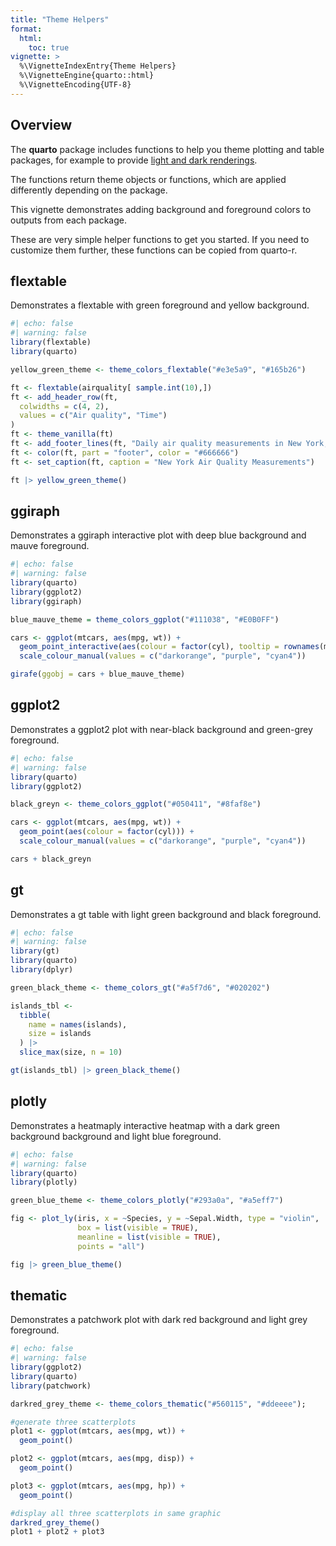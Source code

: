 ```yaml
---
title: "Theme Helpers"
format: 
  html:
    toc: true
vignette: >
  %\VignetteIndexEntry{Theme Helpers}
  %\VignetteEngine{quarto::html}
  %\VignetteEncoding{UTF-8}
---
```


## Overview

The **quarto** package includes functions to help you theme plotting and table packages, for example to provide [light and dark renderings](https://quarto.org/docs/computations/execution-options.html#output-options).

The functions return theme objects or functions, which are applied differently depending on the package.

This vignette demonstrates adding background and foreground colors to outputs from each package.

These are very simple helper functions to get you started. If you need to customize them further, these functions can be copied from quarto-r.

## flextable

Demonstrates a flextable with green foreground and yellow background.

```r
#| echo: false
#| warning: false
library(flextable)
library(quarto)

yellow_green_theme <- theme_colors_flextable("#e3e5a9", "#165b26")

ft <- flextable(airquality[ sample.int(10),])
ft <- add_header_row(ft,
  colwidths = c(4, 2),
  values = c("Air quality", "Time")
)
ft <- theme_vanilla(ft)
ft <- add_footer_lines(ft, "Daily air quality measurements in New York, May to September 1973.")
ft <- color(ft, part = "footer", color = "#666666")
ft <- set_caption(ft, caption = "New York Air Quality Measurements")

ft |> yellow_green_theme()
```

## ggiraph

Demonstrates a ggiraph interactive plot with deep blue background and mauve foreground.


```r
#| echo: false
#| warning: false
library(quarto)
library(ggplot2)
library(ggiraph)

blue_mauve_theme = theme_colors_ggplot("#111038", "#E0B0FF")

cars <- ggplot(mtcars, aes(mpg, wt)) +
  geom_point_interactive(aes(colour = factor(cyl), tooltip = rownames(mtcars))) +
  scale_colour_manual(values = c("darkorange", "purple", "cyan4"))

girafe(ggobj = cars + blue_mauve_theme)
```

## ggplot2

Demonstrates a ggplot2 plot with near-black background and green-grey foreground.


```r
#| echo: false
#| warning: false
library(quarto)
library(ggplot2)

black_greyn <- theme_colors_ggplot("#050411", "#8faf8e")

cars <- ggplot(mtcars, aes(mpg, wt)) +
  geom_point(aes(colour = factor(cyl))) +
  scale_colour_manual(values = c("darkorange", "purple", "cyan4"))

cars + black_greyn
```

## gt

Demonstrates a gt table with light green background and black foreground.


```r
#| echo: false
#| warning: false
library(gt)
library(quarto)
library(dplyr)

green_black_theme <- theme_colors_gt("#a5f7d6", "#020202")

islands_tbl <-
  tibble(
    name = names(islands),
    size = islands
  ) |>
  slice_max(size, n = 10)

gt(islands_tbl) |> green_black_theme()
```


## plotly

Demonstrates a heatmaply interactive heatmap with a dark green background background and light blue foreground.

```r
#| echo: false
#| warning: false
library(quarto)
library(plotly)

green_blue_theme <- theme_colors_plotly("#293a0a", "#a5eff7")

fig <- plot_ly(iris, x = ~Species, y = ~Sepal.Width, type = "violin",
               box = list(visible = TRUE),
               meanline = list(visible = TRUE),
               points = "all")

fig |> green_blue_theme()
```

## thematic

Demonstrates a patchwork plot with dark red background and light grey foreground.


```r
#| echo: false
#| warning: false
library(ggplot2)
library(quarto)
library(patchwork)

darkred_grey_theme <- theme_colors_thematic("#560115", "#ddeeee");

#generate three scatterplots
plot1 <- ggplot(mtcars, aes(mpg, wt)) +
  geom_point()

plot2 <- ggplot(mtcars, aes(mpg, disp)) +
  geom_point()

plot3 <- ggplot(mtcars, aes(mpg, hp)) +
  geom_point()

#display all three scatterplots in same graphic
darkred_grey_theme()
plot1 + plot2 + plot3

```

